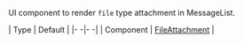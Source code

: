 UI component to render `file` type attachment in MessageList.

| Type | Default |
|- -|- -|
| Component | [FileAttachment](/reactnative/ui-components/file-attachment) |
